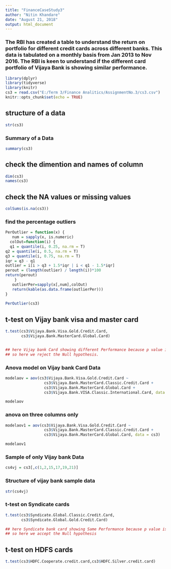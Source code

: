 ---
title: "FinanceCaseStudy3"
author: "Nitin Khandare"
date: "August 21, 2018"
output: html_document
---


### The RBI has created a table to understand the return on portfolio for different credit cards across different banks. This data is tabulated on a monthly basis from Jan 2013 to Nov 2016. The RBI is keen to understand if the different card portfolio of Vijaya Bank is showing similar performance.

```{r setup, include=FALSE}
library(dplyr)
library(tidyverse)
library(knitr)
cs3 = read.csv("E:/Term 3/Finance Analitics/AssignmentNo.3/cs3.csv")
knitr::opts_chunk$set(echo = TRUE)
```

## structure of a data
```{r}
str(cs3)
```
### Summary of a Data
```{r}
summary(cs3)
```

## check the dimention and names of column
```{r}
dim(cs3)
names(cs3)
```

## check the NA values or missing values
```{r}
colSums(is.na(cs3))
```

### find the percentage outliers
```{r}

PerOutlier = function(x) {
   num = sapply(x, is.numeric)
  colOut=function(i) {
  q1 = quantile(i, 0.25, na.rm = T)
q2 = quantile(i, 0.5, na.rm = T)
q3 = quantile(i, 0.75, na.rm = T)
iqr = q3 - q1
outlier = i[i > q3 + 1.5*iqr | i < q1 - 1.5*iqr]
perout = (length(outlier) / length(i))*100
return(perout)
    }
   outlierPer=sapply(x[,num],colOut)
   return(kable(as.data.frame(outlierPer)))
}
 
PerOutlier(cs3)

```


## t-test on Vijay bank visa and master card
```{r}
t.test(cs3$Vijaya.Bank.Visa.Gold.Credit.Card,
       cs3$Vijaya.Bank.MasterCard.Global.Card)


## here Vijay bank Card showing different Performance because p value is less than 0.05 
## so here we reject the Null hypothesis.
```




### Anova model on Vijay bank Card Data
```{r}

modelaov = aov(cs3$Vijaya.Bank.Visa.Gold.Credit.Card ~
                 cs3$Vijaya.Bank.MasterCard.Classic.Credit.Card +
                 cs3$Vijaya.Bank.MasterCard.Global.Card + 
                 cs3$Vijaya.Bank.VISA.Classic.International.Card, data = cs3)

modelaov
```

### anova on three columns only
```{r}
modelaov1 = aov(cs3$Vijaya.Bank.Visa.Gold.Credit.Card ~
                 cs3$Vijaya.Bank.MasterCard.Classic.Credit.Card +
                 cs3$Vijaya.Bank.MasterCard.Global.Card, data = cs3)

modelaov1
```


### Sample of only Vijay bank Data
```{r}

cs4vj = cs3[,c(1,2,15,17,19,21)]
```

### Structure of vijay bank sample data
```{r}
str(cs4vj)
```

### t-test on Syndicate cards
```{r}
t.test(cs3$Syndicate.Global.Classic.Credit.Card,
       cs3$Syndicate.Global.Gold.Credit.Card)

## here Syndicate bank card showing Same Performance because p value is greater than 0.05 
## so here we accept the Null hypothesis
```

## t-test on HDFS cards
```{r}
t.test(cs3$HDFC.Cooperate.credit.card,cs3$HDFC.Silver.credit.card)
```


